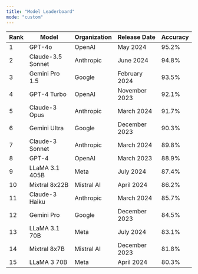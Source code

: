 ```yaml
---
title: "Model Leaderboard"
mode: "custom"
---
```


<div className="leaderboard-container">

<table className="leaderboard-table">
  <thead>
    <tr>
      <th>Rank</th>
      <th>Model</th>
      <th>Organization</th>
      <th>Release Date</th>
      <th>Accuracy</th>
    </tr>
  </thead>
  <tbody>
    <tr className="rank-1">
      <td className="rank-cell" data-label="Rank">
        <div className="rank-badge">1</div>
      </td>
      <td className="model-name-cell" data-label="Model">
        GPT-4o
      </td>
      <td className="organization-cell" data-label="Organization">OpenAI</td>
      <td className="release-date-cell" data-label="Release Date">May 2024</td>
      <td className="accuracy-cell" data-label="Accuracy">
        <span className="accuracy-score">95.2%</span>
      </td>
    </tr>
    <tr className="rank-2">
      <td className="rank-cell" data-label="Rank">
        <div className="rank-badge">2</div>
      </td>
      <td className="model-name-cell" data-label="Model">
        Claude-3.5 Sonnet
      </td>
      <td className="organization-cell" data-label="Organization">Anthropic</td>
      <td className="release-date-cell" data-label="Release Date">June 2024</td>
      <td className="accuracy-cell" data-label="Accuracy">
        <span className="accuracy-score">94.8%</span>
      </td>
    </tr>
    <tr className="rank-3">
      <td className="rank-cell" data-label="Rank">
        <div className="rank-badge">3</div>
      </td>
      <td className="model-name-cell" data-label="Model">
        Gemini Pro 1.5
      </td>
      <td className="organization-cell" data-label="Organization">Google</td>
      <td className="release-date-cell" data-label="Release Date">February 2024</td>
      <td className="accuracy-cell" data-label="Accuracy">
        <span className="accuracy-score">93.5%</span>
      </td>
    </tr>
    <tr className="rank-other">
      <td className="rank-cell" data-label="Rank">
        <div className="rank-badge">4</div>
      </td>
      <td className="model-name-cell" data-label="Model">
        GPT-4 Turbo
      </td>
      <td className="organization-cell" data-label="Organization">OpenAI</td>
      <td className="release-date-cell" data-label="Release Date">November 2023</td>
      <td className="accuracy-cell" data-label="Accuracy">
        <span className="accuracy-score">92.1%</span>
      </td>
    </tr>
    <tr className="rank-other">
      <td className="rank-cell" data-label="Rank">
        <div className="rank-badge">5</div>
      </td>
      <td className="model-name-cell" data-label="Model">
        Claude-3 Opus
      </td>
      <td className="organization-cell" data-label="Organization">Anthropic</td>
      <td className="release-date-cell" data-label="Release Date">March 2024</td>
      <td className="accuracy-cell" data-label="Accuracy">
        <span className="accuracy-score">91.7%</span>
      </td>
    </tr>
    <tr className="rank-other">
      <td className="rank-cell" data-label="Rank">
        <div className="rank-badge">6</div>
      </td>
      <td className="model-name-cell" data-label="Model">
        Gemini Ultra
      </td>
      <td className="organization-cell" data-label="Organization">Google</td>
      <td className="release-date-cell" data-label="Release Date">December 2023</td>
      <td className="accuracy-cell" data-label="Accuracy">
        <span className="accuracy-score">90.3%</span>
      </td>
    </tr>
    <tr className="rank-other">
      <td className="rank-cell" data-label="Rank">
        <div className="rank-badge">7</div>
      </td>
      <td className="model-name-cell" data-label="Model">
        Claude-3 Sonnet
      </td>
      <td className="organization-cell" data-label="Organization">Anthropic</td>
      <td className="release-date-cell" data-label="Release Date">March 2024</td>
      <td className="accuracy-cell" data-label="Accuracy">
        <span className="accuracy-score">89.8%</span>
      </td>
    </tr>
    <tr className="rank-other">
      <td className="rank-cell" data-label="Rank">
        <div className="rank-badge">8</div>
      </td>
      <td className="model-name-cell" data-label="Model">
        GPT-4
      </td>
      <td className="organization-cell" data-label="Organization">OpenAI</td>
      <td className="release-date-cell" data-label="Release Date">March 2023</td>
      <td className="accuracy-cell" data-label="Accuracy">
        <span className="accuracy-score">88.9%</span>
      </td>
    </tr>
    <tr className="rank-other">
      <td className="rank-cell" data-label="Rank">
        <div className="rank-badge">9</div>
      </td>
      <td className="model-name-cell" data-label="Model">
        LLaMA 3.1 405B
      </td>
      <td className="organization-cell" data-label="Organization">Meta</td>
      <td className="release-date-cell" data-label="Release Date">July 2024</td>
      <td className="accuracy-cell" data-label="Accuracy">
        <span className="accuracy-score">87.4%</span>
      </td>
    </tr>
    <tr className="rank-other">
      <td className="rank-cell" data-label="Rank">
        <div className="rank-badge">10</div>
      </td>
      <td className="model-name-cell" data-label="Model">
        Mixtral 8x22B
      </td>
      <td className="organization-cell" data-label="Organization">Mistral AI</td>
      <td className="release-date-cell" data-label="Release Date">April 2024</td>
      <td className="accuracy-cell" data-label="Accuracy">
        <span className="accuracy-score">86.2%</span>
      </td>
    </tr>
    <tr className="rank-other">
      <td className="rank-cell" data-label="Rank">
        <div className="rank-badge">11</div>
      </td>
      <td className="model-name-cell" data-label="Model">
        Claude-3 Haiku
      </td>
      <td className="organization-cell" data-label="Organization">Anthropic</td>
      <td className="release-date-cell" data-label="Release Date">March 2024</td>
      <td className="accuracy-cell" data-label="Accuracy">
        <span className="accuracy-score">85.7%</span>
      </td>
    </tr>
    <tr className="rank-other">
      <td className="rank-cell" data-label="Rank">
        <div className="rank-badge">12</div>
      </td>
      <td className="model-name-cell" data-label="Model">
        Gemini Pro
      </td>
      <td className="organization-cell" data-label="Organization">Google</td>
      <td className="release-date-cell" data-label="Release Date">December 2023</td>
      <td className="accuracy-cell" data-label="Accuracy">
        <span className="accuracy-score">84.5%</span>
      </td>
    </tr>
    <tr className="rank-other">
      <td className="rank-cell" data-label="Rank">
        <div className="rank-badge">13</div>
      </td>
      <td className="model-name-cell" data-label="Model">
        LLaMA 3.1 70B
      </td>
      <td className="organization-cell" data-label="Organization">Meta</td>
      <td className="release-date-cell" data-label="Release Date">July 2024</td>
      <td className="accuracy-cell" data-label="Accuracy">
        <span className="accuracy-score">83.1%</span>
      </td>
    </tr>
    <tr className="rank-other">
      <td className="rank-cell" data-label="Rank">
        <div className="rank-badge">14</div>
      </td>
      <td className="model-name-cell" data-label="Model">
        Mixtral 8x7B
      </td>
      <td className="organization-cell" data-label="Organization">Mistral AI</td>
      <td className="release-date-cell" data-label="Release Date">December 2023</td>
      <td className="accuracy-cell" data-label="Accuracy">
        <span className="accuracy-score">81.8%</span>
      </td>
    </tr>
    <tr className="rank-other">
      <td className="rank-cell" data-label="Rank">
        <div className="rank-badge">15</div>
      </td>
      <td className="model-name-cell" data-label="Model">
        LLaMA 3 70B
      </td>
      <td className="organization-cell" data-label="Organization">Meta</td>
      <td className="release-date-cell" data-label="Release Date">April 2024</td>
      <td className="accuracy-cell" data-label="Accuracy">
        <span className="accuracy-score">80.3%</span>
      </td>
    </tr>
  </tbody>
</table>

</div>
